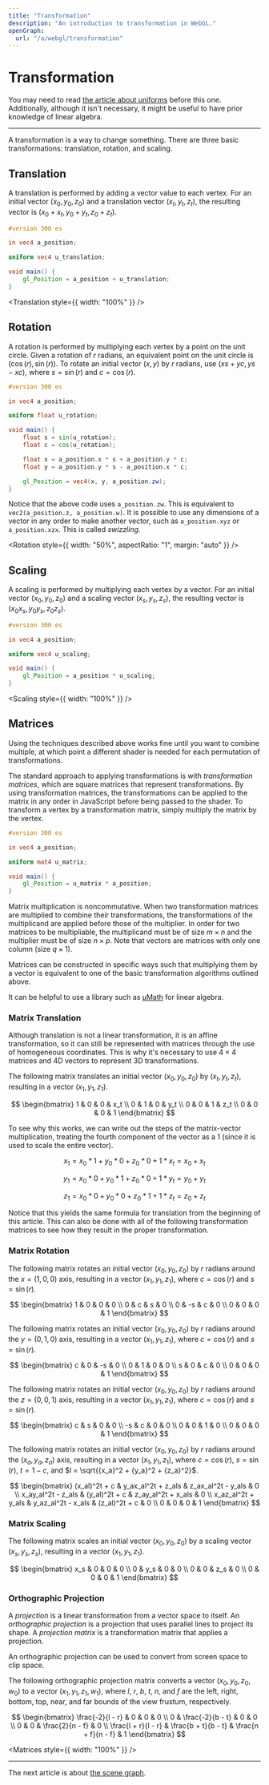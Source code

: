 ```yaml
---
title: "Transformation"
description: "An introduction to transformation in WebGL."
openGraph:
  url: "/a/webgl/transformation"
---
```



# Transformation

You may need to read [the article about uniforms](/a/webgl/uniforms) before this one. Additionally, although it isn't necessary, it might be useful to have prior knowledge of linear algebra.

---

A transformation is a way to change something. There are three basic transformations: translation, rotation, and scaling.

## Translation

A translation is performed by adding a vector value to each vertex. For an initial vector $(x_0, y_0, z_0)$ and a translation vector $(x_t, y_t, z_t)$, the resulting vector is $(x_0 + x_t, y_0 + y_t, z_0 + z_t)$.

```glsl
#version 300 es

in vec4 a_position;

uniform vec4 u_translation;

void main() {
	gl_Position = a_position + u_translation;
}
```

<Translation style={{ width: "100%" }} />

## Rotation

A rotation is performed by multiplying each vertex by a point on the unit circle. Given a rotation of $r$ radians, an equivalent point on the unit circle is $(\cos(r), \sin(r))$. To rotate an initial vector $(x, y)$ by $r$ radians, use $(xs + yc, ys - xc)$, where $s = \sin(r)$ and $c = \cos(r)$.

```glsl
#version 300 es

in vec4 a_position;

uniform float u_rotation;

void main() {
	float s = sin(u_rotation);
	float c = cos(u_rotation);

	float x = a_position.x * s + a_position.y * c;
	float y = a_position.y * s - a_position.x * c;

	gl_Position = vec4(x, y, a_position.zw);
}
```

Notice that the above code uses `a_position.zw`. This is equivalent to `vec2(a_position.z, a_position.w)`. It is possible to use any dimensions of a vector in any order to make another vector, such as `a_position.xyz` or `a_position.xzx`. This is called _swizzling_.

<Rotation style={{ width: "50%", aspectRatio: "1", margin: "auto" }} />

## Scaling

A scaling is performed by multiplying each vertex by a vector. For an initial vector $(x_0, y_0, z_0)$ and a scaling vector $(x_s, y_s, z_s)$, the resulting vector is $(x_0x_s, y_0y_s, z_0z_s)$.

```glsl
#version 300 es

in vec4 a_position;

uniform vec4 u_scaling;

void main() {
	gl_Position = a_position * u_scaling;
}
```

<Scaling style={{ width: "100%" }} />

## Matrices

Using the techniques described above works fine until you want to combine multiple, at which point a different shader is needed for each permutation of transformations.

The standard approach to applying transformations is with _transformation matrices_, which are square matrices that represent transformations. By using transformation matrices, the transformations can be applied to the matrix in any order in JavaScript before being passed to the shader. To transform a vertex by a transformation matrix, simply multiply the matrix by the vertex.

```glsl
#version 300 es

in vec4 a_position;

uniform mat4 u_matrix;

void main() {
	gl_Position = u_matrix * a_position;
}
```

Matrix multiplication is noncommutative. When two transformation matrices are multiplied to combine their transformations, the transformations of the multiplicand are applied before those of the multiplier. In order for two matrices to be multipliable, the multiplicand must be of size $m\times{n}$ and the multiplier must be of size $n\times{p}$. Note that vectors are matrices with only one column (size $q\times{1}$).

Matrices can be constructed in specific ways such that multiplying them by a vector is equivalent to one of the basic transformation algorithms outlined above.

It can be helpful to use a library such as [μMath](https://umath.lakuna.pw/) for linear algebra.

### Matrix Translation

Although translation is not a linear transformation, it is an affine transformation, so it can still be represented with matrices through the use of homogeneous coordinates. This is why it's necessary to use $4 \times 4$ matrices and 4D vectors to represent 3D transformations.

The following matrix translates an initial vector $(x_0, y_0, z_0)$ by $(x_t, y_t, z_t)$, resulting in a vector $(x_1, y_1, z_1)$.

$$
\begin{bmatrix}
1 & 0 & 0 & x_t \\
0 & 1 & 0 & y_t \\
0 & 0 & 1 & z_t \\
0 & 0 & 0 & 1
\end{bmatrix}
$$

To see why this works, we can write out the steps of the matrix-vector multiplication, treating the fourth component of the vector as a 1 (since it is used to scale the entire vector).

$$
x_1 = x_0 * 1 + y_0 * 0 + z_0 * 0 + 1 * x_t = x_0 + x_t
$$

$$
y_1 = x_0 * 0 + y_0 * 1 + z_0 * 0 + 1 * y_t = y_0 + y_t
$$

$$
z_1 = x_0 * 0 + y_0 * 0 + z_0 * 1 + 1 * z_t = z_0 + z_t
$$

Notice that this yields the same formula for translation from the beginning of this article. This can also be done with all of the following transformation matrices to see how they result in the proper transformation.

### Matrix Rotation

The following matrix rotates an initial vector $(x_0, y_0, z_0)$ by $r$ radians around the $x = (1, 0, 0)$ axis, resulting in a vector $(x_1, y_1, z_1)$, where $c = \cos(r)$ and $s = \sin(r)$.

$$
\begin{bmatrix}
1 & 0 & 0 & 0 \\
0 & c & s & 0 \\
0 & -s & c & 0 \\
0 & 0 & 0 & 1
\end{bmatrix}
$$

The following matrix rotates an initial vector $(x_0, y_0, z_0)$ by $r$ radians around the $y = (0, 1, 0)$ axis, resulting in a vector $(x_1, y_1, z_1)$, where $c = \cos(r)$ and $s = \sin(r)$.

$$
\begin{bmatrix}
c & 0 & -s & 0 \\
0 & 1 & 0 & 0 \\
s & 0 & c & 0 \\
0 & 0 & 0 & 1
\end{bmatrix}
$$

The following matrix rotates an initial vector $(x_0, y_0, z_0)$ by $r$ radians around the $z = (0, 0, 1)$ axis, resulting in a vector $(x_1, y_1, z_1)$, where $c = \cos(r)$ and $s = \sin(r)$.

$$
\begin{bmatrix}
c & s & 0 & 0 \\
-s & c & 0 & 0 \\
0 & 0 & 1 & 0 \\
0 & 0 & 0 & 1
\end{bmatrix}
$$

The following matrix rotates an initial vector $(x_0, y_0, z_0)$ by $r$ radians around the $(x_a, y_a, z_a)$ axis, resulting in a vector $(x_1, y_1, z_1)$, where $c = \cos(r)$, $s = \sin(r)$, $t = 1 - c$, and $l = \sqrt{{x_a}^2 + {y_a}^2 + {z_a}^2}$.

$$
\begin{bmatrix}
(x_al)^2t + c & y_ax_al^2t + z_als & z_ax_al^2t - y_als & 0 \\
x_ay_al^2t - z_als & (y_al)^2t + c & z_ay_al^2t + x_als & 0 \\
x_az_al^2t + y_als & y_az_al^2t - x_als & (z_al)^2t + c & 0 \\
0 & 0 & 0 & 1
\end{bmatrix}
$$

### Matrix Scaling

The following matrix scales an initial vector $(x_0, y_0, z_0)$ by a scaling vector $(x_s, y_s, z_s)$, resulting in a vector $(x_1, y_1, z_1)$.

$$
\begin{bmatrix}
x_s & 0 & 0 & 0 \\
0 & y_s & 0 & 0 \\
0 & 0 & z_s & 0 \\
0 & 0 & 0 & 1
\end{bmatrix}
$$

### Orthographic Projection

A _projection_ is a linear transformation from a vector space to itself. An _orthographic projection_ is a projection that uses parallel lines to project its shape. A _projection matrix_ is a transformation matrix that applies a projection.

An orthographic projection can be used to convert from screen space to clip space.

The following orthographic projection matrix converts a vector $(x_0, y_0, z_0, w_0)$ to a vector $(x_1, y_1, z_1, w_1)$, where $l$, $r$, $b$, $t$, $n$, and $f$ are the left, right, bottom, top, near, and far bounds of the view frustum, respectively.

$$
\begin{bmatrix}
\frac{-2}{l - r} & 0 & 0 & 0 \\
0 & \frac{-2}{b - t} & 0 & 0 \\
0 & 0 & \frac{2}{n - f} & 0 \\
\frac{l + r}{l - r} & \frac{b + t}{b - t} & \frac{n + f}{n - f} & 1
\end{bmatrix}
$$

<Matrices style={{ width: "100%" }} />

---

The next article is about [the scene graph](/a/webgl/scene-graph).

